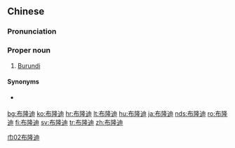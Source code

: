 ==Chinese==
{{zh-forms|gloss=-}}

===Pronunciation===
{{zh-pron
|m=Bùlóngdí
|c=bou3 lung4 dik6
|mn=qz:Pòng-liông-tia̍k/xm,zz:Pòng-liông-te̍k
|cat=pn
}}

===Proper noun===
{{zh-proper noun}}

# {{lb|zh|Mainland China|country}} [[w:Burundi|Burundi]]

====Synonyms====
* {{qualifier|Taiwan}} {{zh-l|蒲隆地}}

[[Category:zh:Countries|巾02布隆迪]]

[[bg:布隆迪]]
[[ko:布隆迪]]
[[hr:布隆迪]]
[[lt:布隆迪]]
[[hu:布隆迪]]
[[ja:布隆迪]]
[[nds:布隆迪]]
[[ro:布隆迪]]
[[fi:布隆迪]]
[[sv:布隆迪]]
[[tr:布隆迪]]
[[zh:布隆迪]]